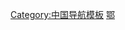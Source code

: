 {{Navbox
|name = 湖北全国重点文物保护单位
|title = [[湖北全国重点文物保护单位列表|湖北省境内的全国重点文物保护单位]]
|titlestyle =
|image =
|style = text-align:left;
|groupstyle = text-align:center;
|state = {{{state<includeonly>|collapsed</includeonly>}}}
|above =

| listclass = hlist
|group1 = [[武汉市]]
|list1 = 
* [[武昌起义军政府旧址]]
* [[八七会议会址]]
* [[盘龙城遗址]]
* [[武汉国民政府旧址]]
* [[湖泗瓷窑址群]]
* [[明楚王墓]]
* [[中央农民运动讲习所旧址纪念馆|武汉农民运动讲习所旧址]]
* [[大智门火车站]]
* [[江汉关大楼]]
* [[武汉大学早期建筑]]
* [[詹天佑故居]]
* [[汉口近代建筑群]]
* [[汉口中华全国总工会旧址]]
* [[无影塔 (武汉)|无影塔]]
* [[胜像宝塔]]
* [[槐山矶驳岸]]
* [[禹稷行宮]]
* [[古德寺]]
* [[起义门]]
* [[京汉铁路总工会旧址]]
* [[汉口中共中央宣传部旧址]]
* [[中共中央领导人汉口住地旧址]]
* [[中国共产党第五次全国代表大会旧址]]
* [[武汉中央军事政治学校旧址]]
* [[武汉中共中央机关旧址]]
* [[湖北省图书馆|湖北省立图书馆旧址]]
* [[汉口新四军军部旧址]]
* [[八路军武汉办事处旧址]]
* [[武汉长江大桥]]
* [[贺胜桥北伐阵亡将士陵园]]
* [[汉口中华全国文艺界抗敌协会旧址]]
* [[国民政府第六战区受降堂旧址]]
* [[苏联空军志愿队烈士墓]]

|group2 = [[黄石市]]
|list2 = * [[铜绿山古铜矿遗址]]
* [[鄂王城城址]]
* [[龙港革命旧址]]
* [[汉冶萍煤铁厂矿旧址]]
* [[大冶兵暴旧址]]
* [[红三军团革命旧址]]
* [[大路铺遗址]]
* [[华新水泥厂旧址]]

|group3 = [[十堰市]]
|list3 = 
* [[武当山金殿]]
* [[紫霄宫]]
* [[“治世玄岳”牌坊]]
* [[南岩宫]]
* [[学堂梁子遗址]]
* [[玉虚宫遗址]]
* [[武当山古建筑群|武当山建筑群]]
* [[慈孝沟“采皇木”摩崖]]
* [[梅铺猿人遗址]]
* [[黄龙洞遗址]]
* [[七里河遗址]]
* [[甘氏宗祠]]
* [[大丰仓]]
* [[上津古城]]
* [[白龙洞遗址]]
* [[高家花屋]]
* [[丹江口饶氏庄园]]

|group4 = [[荆州市]]
|list4 = 
* [[楚纪南故城]]
* [[湘鄂西革命根据地旧址]]
* [[八岭山古墓群]]
* [[鸡公山遗址]]
* [[荆州城墙]]
* [[走马岭遗址]]
* [[阴湘城遗址]]
* [[鸡鸣城遗址]]
* [[荆州三观]]
* [[万寿宝塔|荆州万寿宝塔]]
* [[荆江分洪闸]]
* [[桂花树遗址]]
* [[马山墓群]]
* [[郢城遗址]]
* [[青山遗址]]

|group5 = [[宜昌市]]
|list5 = 
* [[玉泉寺 (当阳市)|玉泉寺及铁塔]]
* [[关庙山遗址]]
* [[磨盘山遗址]]
* [[季家湖城址]]
* [[青山墓群]]
* [[关陵]]
* [[黄陵庙]]
* [[凤凰山古建筑群]]
* [[三游洞摩崖]]
* [[杨守敬故居]]和[[杨守敬墓|墓]]
* [[长阳人遗址]]
* [[南襄城遗址]]
* [[李来亨抗清遗址]]
* [[杨家湾老屋]]
* [[百宝寨岩屋]]
* [[宜昌天然塔]]
* [[南边民居]]
* [[三线航天066导弹基地旧址]]

|group6 = [[襄阳市]]
|list6 = 
* [[广德寺多宝塔]]
* [[雕龙碑遗址]]
* [[隆中|襄阳古隆中]]
* [[楚皇城城址]]
* [[襄阳城|襄阳城墙]]
* [[襄阳王府绿影壁]]
* [[邓国故址]]
* [[九连墩墓群]]
* [[承恩寺 (谷城)|茨河承恩寺]]
* [[米公祠]]
* [[郭家岗遗址]]
* [[南漳山寨群]]
* [[安乐堰墓群]]
* [[霸王坟墓群]]
* [[李曾伯纪功铭]]
* [[凤凰咀遗址]]
* [[襄樊码头遗址]]
* [[三线火箭炮总装厂旧址]]

|group7 = [[鄂州市]]
|list7 = * [[怡亭铭摩崖石刻]]
* [[鄂州观音阁]]
* [[吴王城遗址]]

|group8 = [[荆门市]]
|list8 = * [[屈家岭遗址]]
* [[明显陵]]
* [[纪山楚墓群]]
* [[马家垸遗址]]
* [[钟祥文风塔]]
* [[城河遗址]]
* [[龙王山遗址]]
* [[苏家垄墓群]]
* [[中共豫鄂边区委员会旧址]]

|group9 = [[孝感市]]
|list9 = * [[新四军五师司令部旧址]]
* [[门板湾遗址]]
* [[陶家湖遗址]]
* [[中原军区旧址]]
* [[叶家庙遗址]]
* [[草店坊城遗址]]

|group10 = [[黄冈市]]
|list10 = 
* [[李时珍墓]]
* [[红安七里坪革命旧址]]
* [[四祖寺塔]]
* [[柏子塔]]
* [[五祖寺]]
* [[陡山吴氏祠]]
* [[东坡赤壁]]
* [[李先念故居]]
* [[董必武故居]]
* [[毛家咀遗址]]
* [[双城塔]]
* [[郑公塔]]
* [[万年台戏台]]
* [[毕昇墓]]
* [[黄梅高塔寺塔]]
* [[麻城雷氏祠]]

|group11 = [[咸宁市]]
|list11 = * [[北伐汀泗桥战役遗址]]
* [[李自成墓 (通山县)|李自成墓]]
* [[孙郭胡城址]]
* [[新店土城遗址]]
* [[沈鸿宾故居]]
* [[王明璠府第]]
* [[赤壁摩崖石刻]]
* [[向阳湖文化名人旧址]]

|group12 = [[随州市]]
|list12 = 
* [[擂鼓墩古墓群]]
* [[安居遗址]]
* [[庙台子遗址]]
* [[义地岗墓群]]
* [[新四军第五师司令部旧址]]

|group13 = [[恩施土家族苗族自治州|恩施土家族<br>苗族自治州]]
|list13 = * [[大水井古建筑群]]
* [[建始直立人遗址]]
* [[施州城址]]
* [[唐崖土司城址]]
* [[容美土司遗址]]
* [[鱼木寨]]
* [[仙佛寺石窟]]
* [[五里坪革命旧址]]
* [[彭家寨古建筑群]]

|group14 = [[天门市]]
|list14 = * [[石家河遗址]]
* [[白龙寺]]

|group15 = [[潜江市]]
|list15 = * [[龙湾遗址]]

|belowstyle= text-align:center
|below = 参见：'''[[湖北省文物保护单位]]'''{{中华人民共和国各省级行政区模板索引|全国重点文物保护单位|仅内地=yes|仅省名=yes}}
}}<noinclude>
[[Category:中国导航模板]]
[[Category:全国重点文物保护单位模板|鄂]]
</noinclude>